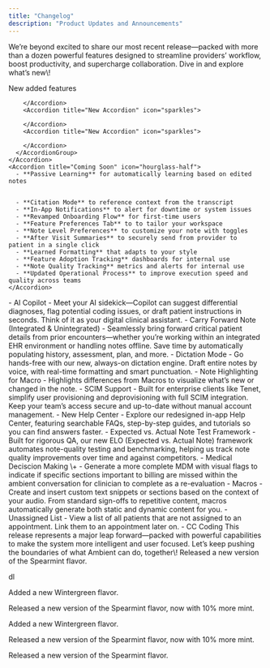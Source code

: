 ```yaml
---
title: "Changelog"
description: "Product Updates and Announcements"
---
```


<Update label="June 30th, 2025">
  We’re beyond excited to share our most recent release—packed with more than a dozen powerful features designed to streamline providers’ workflow, boost productivity, and supercharge collaboration. Dive in and explore what’s new\!

  New added features

  <AccordionGroup>
    <Accordion title="New Added Features" icon="sparkles">
      <AccordionGroup>
        <Accordion title="AI Copilot" description="Meet your AI sidekick—Copilot can suggest differential diagnoses, flag potential coding issues, or draft patient instructions in seconds. Think of it as your digital clinical assistant." icon="sparkles">
          
        </Accordion>
        <Accordion title="New Accordion" icon="sparkles">
        
        </Accordion>
        <Accordion title="New Accordion" icon="sparkles">
          
        </Accordion>
      </AccordionGroup>
    </Accordion>
    <Accordion title="Coming Soon" icon="hourglass-half">
      - **Passive Learning** for automatically learning based on edited notes


      - **Citation Mode** to reference context from the transcript
      - **In-App Notifications** to alert for downtime or system issues
      - **Revamped Onboarding Flow** for first-time users
      - **Feature Preferences Tab** to to tailor your workspace
      - **Note Level Preferences** to customize your note with toggles
      - **After Visit Summaries** to securely send from provider to patient in a single click
      - **Learned Formatting** that adapts to your style
      - **Feature Adoption Tracking** dashboards for internal use
      - **Note Quality Tracking** metrics and alerts for internal use
      - **Updated Operational Process** to improve execution speed and quality across teams
    </Accordion>
  </AccordionGroup>
  <AccordionGroup>
    <Accordion title="New Accordion" icon="sparkles">
      - AI Copilot
        - Meet your AI sidekick—Copilot can suggest differential diagnoses, flag potential coding issues, or draft patient instructions in seconds. Think of it as your digital clinical assistant.
      - Carry Forward Note (Integrated & Unintegrated)
        - Seamlessly bring forward critical patient details from prior encounters—whether you’re working within an integrated EHR environment or handling notes offline. Save time by automatically populating history, assessment, plan, and more.
      - Dictation Mode
        - Go hands-free with our new, always-on dictation engine. Draft entire notes by voice, with real-time formatting and smart punctuation.
      - Note Highlighting for Macro
        - Highlights differences from Macros to visualize what’s new or changed in the note.
      - SCIM Support
        - Built for enterprise clients like Tenet, simplify user provisioning and deprovisioning with full SCIM integration. Keep your team’s access secure and up-to-date without manual account management.
      - New Help Center
        - Explore our redesigned in-app Help Center, featuring searchable FAQs, step-by-step guides, and tutorials so you can find answers faster.
      - Expected vs. Actual Note Test Framework
        - Built for rigorous QA, our new ELO (Expected vs. Actual Note) framework automates note-quality testing and benchmarking, helping us track note quality improvements over time and against competitors.
      - Medical Deciscion Making \+
        - Generate a more complete MDM with visual flags to indicate if specific sections important to billing are missed within the ambient conversation for clinician to complete as a re-evaluation
      - Macros
        - Create and insert custom text snippets or sections based on the context of your audio. From standard sign-offs to repetitive content, macros automatically generate both static and dynamic content for you.
      - Unassigned List
        - View a list of all patients that are not assigned to an appointment. Link them to an appointment later on.
      - CC Coding
    </Accordion>
  </AccordionGroup>
  This release represents a major leap forward—packed with powerful capabilities to make the system more intelligent and user focused. Let’s keep pushing the boundaries of what Ambient can do, together\!
</Update>

<Update label="July 14th, 2025" description="v0.0.09">
  Released a new version of the Spearmint flavor.

  dl
</Update>

<Update label="July 28th, 2025" description="v0.0.10">
  Added a new Wintergreen flavor.

  Released a new version of the Spearmint flavor, now with 10% more mint.
</Update>

<Update label="August 11th, 2025" description="v0.0.10">
  Added a new Wintergreen flavor.

  Released a new version of the Spearmint flavor, now with 10% more mint.
</Update>

<Update label="August 25th, 2025" description="v0.0.09">
  Released a new version of the Spearmint flavor.
</Update>